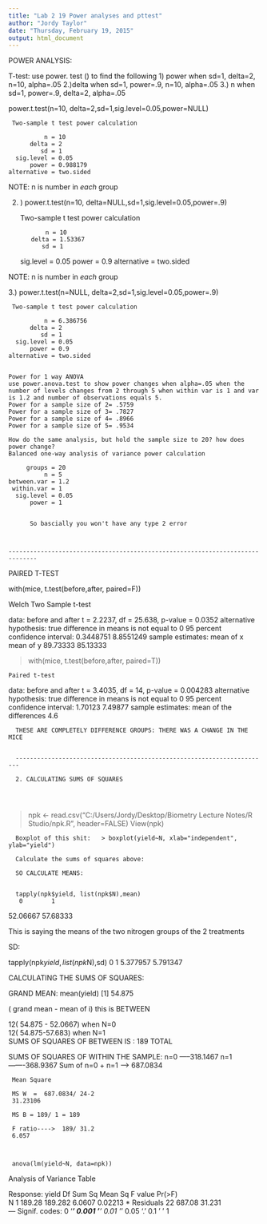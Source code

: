 ---
title: "Lab 2 19 Power analyses and pttest"
author: "Jordy Taylor"
date: "Thursday, February 19, 2015"
output: html_document
---


POWER ANALYSIS:

T-test: use power. test () to find the following
1) power when sd=1, delta=2, n=10, alpha=.05
2.)delta when sd=1, power=.9, n=10, alpha=.05
3.) n when sd=1, power=.9, delta=2, alpha=.05

power.t.test(n=10, delta=2,sd=1,sig.level=0.05,power=NULL)

     Two-sample t test power calculation 

              n = 10
          delta = 2
             sd = 1
      sig.level = 0.05
          power = 0.988179
    alternative = two.sided

NOTE: n is number in *each* group

2. ) 
    power.t.test(n=10, delta=NULL,sd=1,sig.level=0.05,power=.9)

     Two-sample t test power calculation 

              n = 10
          delta = 1.53367
             sd = 1
      sig.level = 0.05
          power = 0.9
    alternative = two.sided

NOTE: n is number in *each* group

3.) power.t.test(n=NULL, delta=2,sd=1,sig.level=0.05,power=.9)

     Two-sample t test power calculation 

              n = 6.386756
          delta = 2
             sd = 1
      sig.level = 0.05
          power = 0.9
    alternative = two.sided
    
    
    Power for 1 way ANOVA
    use power.anova.test to show power changes when alpha=.05 when the number of levels changes from 2 through 5 when within var is 1 and var is 1.2 and number of observations equals 5. 
    Power for a sample size of 2= .5759
    Power for a sample size of 3= .7827
    Power for a sample size of 4= .8966
    Power for a sample size of 5= .9534
    
    How do the same analysis, but hold the sample size to 20? how does power change?
    Balanced one-way analysis of variance power calculation 

         groups = 20
              n = 5
    between.var = 1.2
     within.var = 1
      sig.level = 0.05
          power = 1
          
          
          So bascially you won't have any type 2 error
          
          
    
    ------------------------------------------------------------------------------
    
    
    

PAIRED T-TEST
 
  with(mice, t.test(before,after, paired=F))

  Welch Two Sample t-test

data:  before and after
t = 2.2237, df = 25.638, p-value = 0.0352
alternative hypothesis: true difference in means is not equal to 0
95 percent confidence interval:
 0.3448751 8.8551249
sample estimates:
mean of x mean of y 
 89.73333  85.13333 

> with(mice, t.test(before,after, paired=T))



	Paired t-test

data:  before and after
t = 3.4035, df = 14, p-value = 0.004283
alternative hypothesis: true difference in means is not equal to 0
95 percent confidence interval:
 1.70123 7.49877
sample estimates:
mean of the differences 
                    4.6 
                    
      THESE ARE COMPLETELY DIFFERENCE GROUPS: THERE WAS A CHANGE IN THE MICE
      
      
      -----------------------------------------------------------------------
      
      2. CALCULATING SUMS OF SQUARES
      
      
      
> npk <- read.csv("C:/Users/Jordy/Desktop/Biometry Lecture Notes/R Studio/npk.R", header=FALSE)
>   View(npk)
      
      Boxplot of this shit:   > boxplot(yield~N, xlab="independent", ylab="yield")
      
      Calculate the sums of squares above: 
      
      SO CALCULATE MEANS:
      
      
      tapply(npk$yield, list(npk$N),mean)
       0        1 
52.06667 57.68333   

This is saying the means of the two nitrogen groups of the 2 treatments




SD: 

 tapply(npk$yield, list(npk$N),sd)
       0        1 
5.377957 5.791347 

CALCULATING THE SUMS OF SQUARES:

GRAND MEAN: mean(yield)
[1] 54.875


 ( grand mean - mean of i) this is BETWEEN
  
  12( 54.875 - 52.0667) when N=0     
  12( 54.875-57.683) when N=1         
  SUMS OF SQUARES OF BETWEEN IS :   189 TOTAL
  
  
  
  SUMS OF SQUARES OF WITHIN THE SAMPLE:
     n=0 -----318.1467
     n=1-------368.9367
     Sum of n=0 + n=1 ----->  687.0834
     
     
     
     
     Mean Square
     
     MS W  =  687.0834/ 24-2
     31.23106
     
     MS B = 189/ 1 = 189
    
     F ratio---->  189/ 31.2
     6.057
     
     
     
     anova(lm(yield~N, data=npk))
Analysis of Variance Table

Response: yield
          Df Sum Sq Mean Sq F value  Pr(>F)  
N          1 189.28 189.282  6.0607 0.02213 *
Residuals 22 687.08  31.231                  
---
Signif. codes:  0 '***' 0.001 '**' 0.01 '*' 0.05 '.' 0.1 ' ' 1
     
      
      
      
      
      
      
      
      